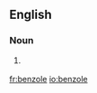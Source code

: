 ==English==

===Noun===
{{en-noun}}

# {{organic chemistry}} {{obsolete spelling of|[[benzol]]}}

[[fr:benzole]]
[[io:benzole]]
